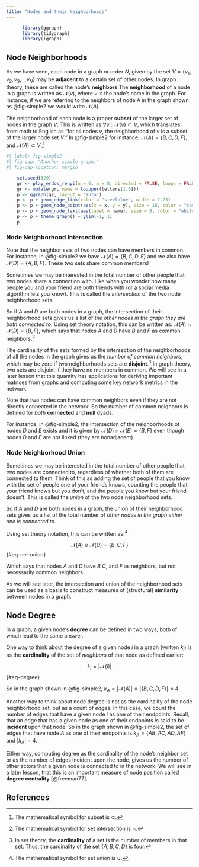 ```yaml
---
title: "Nodes and their Neighborhoods"
---
```


```r
      library(ggraph)
      library(tidygraph)
      library(igraph)
```

## Node Neighborhoods
As we have seen, each node in a graph or order $N$, given by the set $V = \{v_1, v_2, v_3, \dots v_N\}$ may be **adjacent** to a certain set of other nodes. In graph theory, these are called the node's **neighbors**.The **neighborhood** of a node in a graph is written as $\mathcal{N}(v)$, where $v$ is the node's name in the graph. For instance, if we are referring to the neighbors of node A in the graph shown as @fig-simple2 we would write $\mathcal{N}(A)$. 

The neighborhood of each node is a proper **subset** of the larger set of nodes in the graph $V$. This is written as $\forall v: \mathcal{N}(v) \subset V$, which translates from math to English as "for all nodes $v$, the neighborhood of $v$ is a subset of the larger node set $V$." In @fig-simple2 for instance, $\mathcal{N}(A) = \{B, C, D, F\}$, and $\mathcal{N}(A) \subset V$.^[The mathematical symbol for subset is $\subset$.]

```r
#| label: fig-simple2
#| fig-cap: "Another simple graph."
#| fig-cap-location: margin

    set.seed(329)
    gr <- play_erdos_renyi(n = 6, m = 8, directed = FALSE, loops = FALSE)
    gr <- mutate(gr, name = toupper(letters[1:6]))
    p <- ggraph(gr, layout = 'auto') 
    p <- p + geom_edge_link(color = "steelblue", width = 1.25) 
    p <- p + geom_node_point(aes(x = x, y = y), size = 18, color = "tan2") 
    p <- p + geom_node_text(aes(label = name), size = 8, color = "white")
    p <- p + theme_graph() + ylim(-1, 1)
    p
```

### Node Neighborhood Intersection
Note that the neighbor sets of two nodes can have members in common. For instance, in @fig-simple2 we have $\mathcal{N}(A) = \{B, C, D, F\}$ and we also have $\mathcal{N}(D) = \{A, B, F\}$. These two sets share common members! 

Sometimes we may be interested in the total number of other people that two nodes share a connection with. Like when you wonder how many people you and your friend are both friends with (or a social media algorithm lets you know). This is called the *intersection* of the two node neighborhood sets.

So if *A* and *D* are both nodes in a graph, the intersection of their neighborhood sets gives us a list of the *other nodes in the graph they are both connected to*. Using set theory notation, this can be written as: $\mathcal{N}(A) \cap \mathcal{N}(D) = \{B, F\}$, which says that nodes *A* and *D* have *B* and *F* as common neighbors.^[The mathematical symbol for set intersection is $\cap$.]

The cardinality of the sets formed by the intersection of the neighborhoods of all the nodes in the graph gives us the *number of common neighbors*, which may be zero if two neighborhoods sets are **disjoint**.^[In set theory, the **cardinality** of a set is the number of members in that set. Thus, the cardinality of the set $\{A, B, C, D\}$ is four.] In graph theory, two sets are disjoint if they have no members in common. We will see in a later lesson that this quantity has applications for deriving important matrices from graphs and computing some key network metrics in the network.

Note that two nodes can have common neighbors even if they are not directly connected in the network! So the number of common neighbors is defined for *both* **connected** and **null** dyads.

For instance, in @fig-simple2, the intersection of the neighborhoods of nodes *D* and *E* exists and it is given by $\mathcal{N}(D) \cap \mathcal{N}(E) = \{B, F\}$ even though nodes *D* and *E* are not linked (they are nonadjacent).

### Node Neighborhood Union
Sometimes we may be interested in the total number of other people that two nodes are connected to, regardless of whether both of them are connected to them. Think of this as adding the set of people that you know with the set of people one of your friends knows, counting the people that your friend knows but you don't, and the people you know but your friend doesn't. This is called the *union* of the two node neighborhood sets.

So if *A* and *D* are both nodes in a graph, the union of their neighborhood sets gives us a list of the total number of *other nodes in the graph either one is connected to*.

Using set theory notation, this can be written as:^[The mathematical symbol for set union is $\cup$.] 

$$
    \mathcal{N}(A) \cup \mathcal{N}(D) = \{B, C, F\}
$$ {#eq-nei-union}

Which says that nodes *A* and *D* have *B* *C*, and *F* as neighbors, but not necessarily common neighbors.

As we will see later, the intersection and union of the neighborhood sets can be used as a basis to construct measures of (structural) **similarity** between nodes in a graph.

## Node Degree
In a graph, a given node's **degree** can be defined in two ways, both of which lead to the same answer.

One way to think about the degree of a given node $i$ in a graph (written $k_i$) is as the **cardinality** of the set of *neighbors* of that node as defined earlier:

$$
  k_i = |\mathcal{N}(i)|
$$ {#eq-degree}


So in the graph shown in @fig-simple2, $k_A = |\mathcal{N}(A)| = |\{B, C, D, F\}|=4$.

Another way to think about node degree is not as the cardinality of the node neighborhood set, but as a count of *edges*. In this case, we count the number of edges that have a given node $i$ as one of their endpoints. Recall, that an edge that has a given node as one of their endpoints is said to be **incident** upon that node. So in the graph shown in @fig-simple2, the set of edges that have node *A* as one of their endpoints is $k_A = \{AB, AC, AD, AF\}$ and $|k_A|$ = 4.

Either way, computing degree as the cardinality of the node's neighbor set or as the number of edges incident upon the node, gives us the number of other actors that a given node is connected to in the network. We will see in a later lesson, that this is an important measure of node position called **degree centrality** [@freeman77].

## References {.unnumbered}